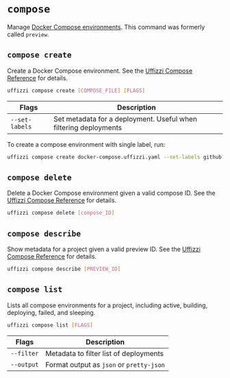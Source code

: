 # `compose`

Manage [Docker Compose environments](/docs/core-concepts/compose). This command was formerly called `preview`.

## `compose create`

Create a Docker Compose environment. See the [Uffizzi Compose Reference](compose-spec.md) for details.

``` bash {10}
uffizzi compose create [COMPOSE_FILE] [FLAGS]
```

| Flags                          | Description                                                                                |
|--------------------------------|--------------------------------------------------------------------------------------------|
| `--set-labels`                 | Set metadata for a deployment. Useful when filtering deployments                           |

To create a compose environment with single label, run:

``` bash {10}
uffizzi compose create docker-compose.uffizzi.yaml --set-labels github.repo=my_repo
```

## `compose delete`

Delete a Docker Compose environment given a valid compose ID. See the [Uffizzi Compose Reference](compose-spec.md) for details.

``` bash {10}
uffizzi compose delete [compose_ID]
```

## `compose describe`

Show metadata for a project given a valid preview ID. See the [Uffizzi Compose Reference](compose-spec.md) for details.

``` bash {10}
uffizzi compose describe [PREVIEW_ID]
```

## `compose list`

Lists all compose environments for a project, including active, building, deploying, failed, and sleeping.

``` bash {10}
uffizzi compose list [FLAGS]
```

| Flags                          | Description                                                                                |
|--------------------------------|--------------------------------------------------------------------------------------------|
| `--filter`                     | Metadata to filter list of deployments                                                     |
| `--output`                     | Format output as `json` or `pretty-json`                                                   |
